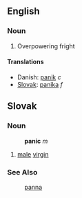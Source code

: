 ==English==
===Noun===
# Overpowering fright
====Translations====
*Danish: [[panik]] ''c''
*[[Slovak]]: [[panika]] ''f''

==Slovak==
===Noun===
:'''panic''' ''m''
# [[male]] [[virgin]]
===See Also===
:[[panna]]